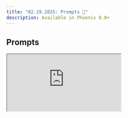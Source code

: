 ```yaml
---
title: "02.19.2025: Prompts 📃"
description: Available in Phoenix 8.0+
---
```


<Update label="02.19.2025">

## Prompts

<Frame>
  <iframe 
    src="https://cdn.iframe.ly/rH9HehD" 
    width={1000} 
    height={400}
    allowFullScreen
  />
</Frame>

Phoenix prompt management will now let you create, modify, tag, and version control prompts for your applications. Some key highlights from this release:

* **Versioning & Iteration**: Seamlessly manage prompt versions in both Phoenix and your codebase.
* **New TypeScript Client**: Sync prompts with your JavaScript runtime, now with native support for OpenAI, Anthropic, and the Vercel AI SDK.
* **New Python Client**: Sync templates and apply them to AI SDKs like OpenAI, Anthropic, and more.
* **Standardized Prompt Handling**: Native normalization for OpenAI, Anthropic, Azure OpenAI, and Google AI Studio.
* **Enhanced Metadata Propagation**: Track prompt metadata on Playground spans and experiment metadata in dataset runs.

Check out the docs and this [walkthrough](https://youtu.be/qbeohWaRlsM?feature=shared) for more on prompts.📝

<Card title="Release arize-phoenix: v8.0.0 · Arize-ai/phoenix" icon="github" href="https://github.com/Arize-ai/phoenix/releases/tag/arize-phoenix-v8.0.0" horizontal>
  GitHub
</Card>
</Update>


